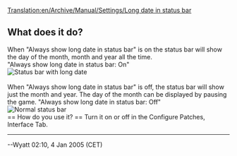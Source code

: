 [[Translation:en/Archive/Manual/Settings/Long date in status bar]]
== What does it do? ==
When "Always show long date in status bar" is on the status bar will show the day of the month, month and year all the time.<br>
"Always show long date in status bar: On"<br>
[[File:en/Archive/Manual/Settings/LongDateInStatusBar.png|Status bar with long date]]<br><br>
When "Always show long date in status bar" is off, the status bar will show just the month and year.  The day of the month can be displayed by pausing the game.
"Always show long date in status bar: Off"<br>
[[File:en/Archive/Manual/Settings/ShortDateInStatusBar.png|Normal status bar]]<br>
== How do you use it? ==
Turn it on or off in the Configure Patches, Interface Tab.
----
--Wyatt 02:10, 4 Jan 2005 (CET)
